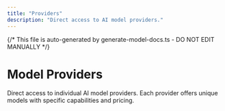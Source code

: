 ```yaml
---
title: "Providers"
description: "Direct access to AI model providers."
---
```


{/* This file is auto-generated by generate-model-docs.ts - DO NOT EDIT MANUALLY */}


# Model Providers

Direct access to individual AI model providers. Each provider offers unique models with specific capabilities and pricing.

<CardGrid>
    <CardGridItem
      title="OpenAI"
      description="27 models"
      href="./providers/openai"
      logo="https://models.dev/logos/openai.svg"
    />
    <CardGridItem
      title="Anthropic"
      description="19 models"
      href="./providers/anthropic"
      logo="https://models.dev/logos/anthropic.svg"
    />
    <CardGridItem
      title="Google"
      description="23 models"
      href="./providers/google"
      logo="https://models.dev/logos/google.svg"
    />
    <CardGridItem
      title="DeepSeek"
      description="2 models"
      href="./providers/deepseek"
      logo="https://models.dev/logos/deepseek.svg"
    />
    <CardGridItem
      title="Groq"
      description="17 models"
      href="./providers/groq"
      logo="https://models.dev/logos/groq.svg"
    />
    <CardGridItem
      title="Mistral"
      description="19 models"
      href="./providers/mistral"
      logo="https://models.dev/logos/mistral.svg"
    />
    <CardGridItem
      title="xAI"
      description="20 models"
      href="./providers/xai"
      logo="https://models.dev/logos/xai.svg"
    />
    <CardGridItem
      title="Alibaba"
      description="39 models"
      href="./providers/alibaba"
      logo="https://models.dev/logos/alibaba.svg"
    />
    <CardGridItem
      title="Alibaba (China)"
      description="61 models"
      href="./providers/alibaba-cn"
      logo="https://models.dev/logos/alibaba-cn.svg"
    />
    <CardGridItem
      title="Baseten"
      description="3 models"
      href="./providers/baseten"
      logo="https://models.dev/logos/baseten.svg"
    />
    <CardGridItem
      title="Cerebras"
      description="3 models"
      href="./providers/cerebras"
      logo="https://models.dev/logos/cerebras.svg"
    />
    <CardGridItem
      title="Chutes"
      description="33 models"
      href="./providers/chutes"
      logo="https://models.dev/logos/chutes.svg"
    />
    <CardGridItem
      title="Cortecs"
      description="11 models"
      href="./providers/cortecs"
      logo="https://models.dev/logos/cortecs.svg"
    />
    <CardGridItem
      title="Deep Infra"
      description="4 models"
      href="./providers/deepinfra"
      logo="https://models.dev/logos/deepinfra.svg"
    />
    <CardGridItem
      title="FastRouter"
      description="14 models"
      href="./providers/fastrouter"
      logo="https://models.dev/logos/fastrouter.svg"
    />
    <CardGridItem
      title="Fireworks AI"
      description="10 models"
      href="./providers/fireworks-ai"
      logo="https://models.dev/logos/fireworks-ai.svg"
    />
    <CardGridItem
      title="GitHub Models"
      description="55 models"
      href="./providers/github-models"
      logo="https://models.dev/logos/github-models.svg"
    />
    <CardGridItem
      title="Hugging Face"
      description="11 models"
      href="./providers/huggingface"
      logo="https://models.dev/logos/huggingface.svg"
    />
    <CardGridItem
      title="Inception"
      description="2 models"
      href="./providers/inception"
      logo="https://models.dev/logos/inception.svg"
    />
    <CardGridItem
      title="Inference"
      description="9 models"
      href="./providers/inference"
      logo="https://models.dev/logos/inference.svg"
    />
    <CardGridItem
      title="Llama"
      description="7 models"
      href="./providers/llama"
      logo="https://models.dev/logos/llama.svg"
    />
    <CardGridItem
      title="LMStudio"
      description="3 models"
      href="./providers/lmstudio"
      logo="https://models.dev/logos/lmstudio.svg"
    />
    <CardGridItem
      title="LucidQuery AI"
      description="2 models"
      href="./providers/lucidquery"
      logo="https://models.dev/logos/lucidquery.svg"
    />
    <CardGridItem
      title="ModelScope"
      description="7 models"
      href="./providers/modelscope"
      logo="https://models.dev/logos/modelscope.svg"
    />
    <CardGridItem
      title="Moonshot AI"
      description="3 models"
      href="./providers/moonshotai"
      logo="https://models.dev/logos/moonshotai.svg"
    />
    <CardGridItem
      title="Moonshot AI (China)"
      description="3 models"
      href="./providers/moonshotai-cn"
      logo="https://models.dev/logos/moonshotai-cn.svg"
    />
    <CardGridItem
      title="Morph"
      description="3 models"
      href="./providers/morph"
      logo="https://models.dev/logos/morph.svg"
    />
    <CardGridItem
      title="Nebius AI Studio"
      description="15 models"
      href="./providers/nebius"
      logo="https://models.dev/logos/nebius.svg"
    />
    <CardGridItem
      title="Nvidia"
      description="15 models"
      href="./providers/nvidia"
      logo="https://models.dev/logos/nvidia.svg"
    />
    <CardGridItem
      title="OpenCode Zen"
      description="14 models"
      href="./providers/opencode"
      logo="https://models.dev/logos/opencode.svg"
    />
    <CardGridItem
      title="Perplexity"
      description="4 models"
      href="./providers/perplexity"
      logo="https://models.dev/logos/perplexity.svg"
    />
    <CardGridItem
      title="Requesty"
      description="13 models"
      href="./providers/requesty"
      logo="https://models.dev/logos/requesty.svg"
    />
    <CardGridItem
      title="submodel"
      description="9 models"
      href="./providers/submodel"
      logo="https://models.dev/logos/submodel.svg"
    />
    <CardGridItem
      title="Synthetic"
      description="21 models"
      href="./providers/synthetic"
      logo="https://models.dev/logos/synthetic.svg"
    />
    <CardGridItem
      title="Together AI"
      description="6 models"
      href="./providers/togetherai"
      logo="https://models.dev/logos/togetherai.svg"
    />
    <CardGridItem
      title="Upstage"
      description="2 models"
      href="./providers/upstage"
      logo="https://models.dev/logos/upstage.svg"
    />
    <CardGridItem
      title="Venice AI"
      description="13 models"
      href="./providers/venice"
      logo="https://models.dev/logos/venice.svg"
    />
    <CardGridItem
      title="Weights &amp; Biases"
      description="10 models"
      href="./providers/wandb"
      logo="https://models.dev/logos/wandb.svg"
    />
    <CardGridItem
      title="Z.AI"
      description="5 models"
      href="./providers/zai"
      logo="https://models.dev/logos/zai.svg"
    />
    <CardGridItem
      title="Z.AI Coding Plan"
      description="5 models"
      href="./providers/zai-coding-plan"
      logo="https://models.dev/logos/zai-coding-plan.svg"
    />
    <CardGridItem
      title="Zhipu AI"
      description="5 models"
      href="./providers/zhipuai"
      logo="https://models.dev/logos/zhipuai.svg"
    />
    <CardGridItem
      title="Zhipu AI Coding Plan"
      description="5 models"
      href="./providers/zhipuai-coding-plan"
      logo="https://models.dev/logos/zhipuai-coding-plan.svg"
    />
</CardGrid>